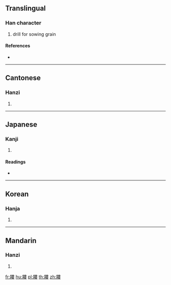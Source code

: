 {{character info/new}}
{{also|耧}}
==Translingual==

===Han character===
{{Han char|rn=127|rad=耒|as=11|sn=17|four=55944|canj=QDLLV}}

# drill for sowing grain

====References====
* {{Han ref|kx=0964.220|dkj=28971|dj=1412.290|hdz=42776.010|uh=802C|ud=32812|bh=EDE7|bd=60903}}

----

==Cantonese==

===Hanzi===
{{yue-hanzi|jyut=|y=lau4|sim=耧}}

# {{defn|lang=yue|sort=耒11}}

----

==Japanese==

===Kanji===
{{ja-kanji|grade=|rs=耒11}}

# {{defn|lang=ja|sort=耒11}}

====Readings====
* {{ja-readings|on=[[ろう]] (rō), [[る]] (ru)|kun=|nanori=}}

----

==Korean==

===Hanja===
{{ko-hanja|hangeul=[[루]]>[[누]]|eumhun=|rv=ru>nu|mr=ru>nu|y=lwu>nwu}}

# {{defn|lang=ko|sort=耒11}}

----

==Mandarin==

===Hanzi===
{{cmn-hanzi|sim=耧|pin=[[lóu]] ([[lou2]])|wg=lou<sup>2</sup>}}

# {{defn|lang=cmn|sort=耒11}}

[[fr:耬]]
[[hu:耬]]
[[pl:耬]]
[[th:耬]]
[[zh:耬]]